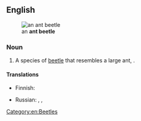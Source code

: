 ==English==
{{wikipedia|Thanasimus formicarius}}
[[File:Ant beetle.jpg|thumb|an '''ant beetle''']]

===Noun===
{{en-noun}}

# A species of [[beetle]] that resembles a large ant, {{taxlink|Thanasimus formicarius|species}}.

====Translations====
{{trans-top|species of beetle}}
* Finnish: {{t|fi|muurahaiskuoriainen}}
{{trans-mid}}
* Russian: {{t|ru|муравьежу́к обыкнове́нный|m}}, {{t|ru|пестря́к муравьи́ный|m}}, {{t|ru|корое́дный волк|m}}
{{trans-bottom}}

[[Category:en:Beetles]]